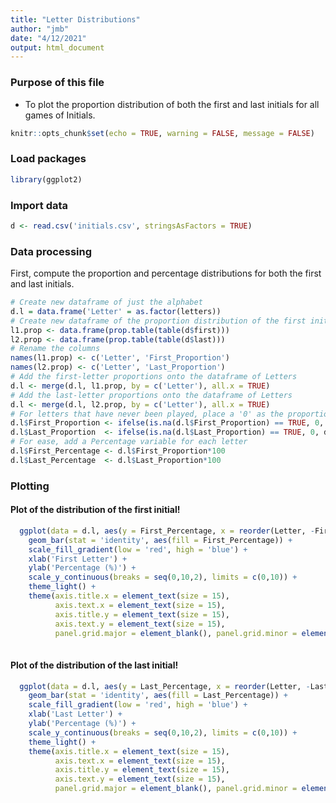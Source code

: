 ---
title: "Letter Distributions"
author: "jmb"
date: "4/12/2021"
output: html_document
---

### Purpose of this file
- To plot the proportion distribution of both the first and last initials for all games of Initials.

```{r setup, include=FALSE}
knitr::opts_chunk$set(echo = TRUE, warning = FALSE, message = FALSE)
```

### Load packages
```{r}
library(ggplot2)
```

### Import data
```{r}
d <- read.csv('initials.csv', stringsAsFactors = TRUE)
```

### Data processing

First, compute the proportion and percentage distributions for both the first and last initials.

```{r}
# Create new dataframe of just the alphabet
d.l = data.frame('Letter' = as.factor(letters))
# Create new dataframe of the proportion distribution of the first initial and last initial
l1.prop <- data.frame(prop.table(table(d$first)))
l2.prop <- data.frame(prop.table(table(d$last)))
# Rename the columns
names(l1.prop) <- c('Letter', 'First_Proportion')
names(l2.prop) <- c('Letter', 'Last_Proportion')
# Add the first-letter proportions onto the dataframe of Letters
d.l <- merge(d.l, l1.prop, by = c('Letter'), all.x = TRUE)
# Add the last-letter proportions onto the dataframe of Letters
d.l <- merge(d.l, l2.prop, by = c('Letter'), all.x = TRUE)
# For letters that have never been played, place a '0' as the proportion
d.l$First_Proportion <- ifelse(is.na(d.l$First_Proportion) == TRUE, 0, d.l$First_Proportion)
d.l$Last_Proportion  <- ifelse(is.na(d.l$Last_Proportion) == TRUE, 0, d.l$Last_Proportion)
# For ease, add a Percentage variable for each letter
d.l$First_Percentage <- d.l$First_Proportion*100
d.l$Last_Percentage  <- d.l$Last_Proportion*100
```

### Plotting

#### Plot of the distribution of the first initial!

```{r}
  ggplot(data = d.l, aes(y = First_Percentage, x = reorder(Letter, -First_Percentage))) +
    geom_bar(stat = 'identity', aes(fill = First_Percentage)) +
    scale_fill_gradient(low = 'red', high = 'blue') +
    xlab('First Letter') +
    ylab('Percentage (%)') +
    scale_y_continuous(breaks = seq(0,10,2), limits = c(0,10)) +
    theme_light() +
    theme(axis.title.x = element_text(size = 15),
          axis.text.x = element_text(size = 15),
          axis.title.y = element_text(size = 15),
          axis.text.y = element_text(size = 15),
          panel.grid.major = element_blank(), panel.grid.minor = element_blank())
  
```

#### Plot of the distribution of the last initial!

```{r}
  ggplot(data = d.l, aes(y = Last_Percentage, x = reorder(Letter, -Last_Percentage))) +
    geom_bar(stat = 'identity', aes(fill = Last_Percentage)) +
    scale_fill_gradient(low = 'red', high = 'blue') +
    xlab('Last Letter') +
    ylab('Percentage (%)') +
    scale_y_continuous(breaks = seq(0,10,2), limits = c(0,10)) +
    theme_light() +
    theme(axis.title.x = element_text(size = 15),
          axis.text.x = element_text(size = 15),
          axis.title.y = element_text(size = 15),
          axis.text.y = element_text(size = 15),
          panel.grid.major = element_blank(), panel.grid.minor = element_blank())
```